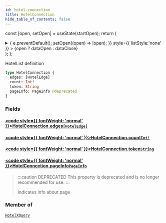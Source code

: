 ```yaml
---
id: hotel-connection
title: HotelConnection
hide_table_of_contents: false
---
```






const [open, setOpen] = useState(startOpen);
return (
<details {...(open ? { open: true } : {})} className="details" style={{ border:'none', boxShadow:'none', background:'var(--ifm-background-color)' }}>
<summary
onClick={(e) => {
e.preventDefault();
setOpen((open) => !open);
}}
style={{ listStyle:'none' }} >
{open ? dataOpen : dataClose}
</summary>
{open && children}
</details>
);
};

HotelList definition

```graphql
type HotelConnection {
  edges: [HotelEdge]
  count: Int!
  token: String
  pageInfo: PageInfo @deprecated
}
```

### Fields

#### [<code style={{ fontWeight: 'normal' }}>HotelConnection.<b>edges</b></code>](#)<Bullet />[`[HotelEdge]`](/api/objects/hotel-edge) <Badge class="badge badge--secondary" text="list"/> <Badge class="badge badge--secondary" text="object"/>

>

#### [<code style={{ fontWeight: 'normal' }}>HotelConnection.<b>count</b></code>](#)<Bullet />[`Int!`](/api/scalars/int) <Badge class="badge badge--secondary" text="non-null"/> <Badge class="badge badge--secondary" text="scalar"/>

>

#### [<code style={{ fontWeight: 'normal' }}>HotelConnection.<b>token</b></code>](#)<Bullet />[`String`](/api/scalars/string) <Badge class="badge badge--secondary" text="scalar"/>

>

#### [<code style={{ fontWeight: 'normal' }}>HotelConnection.<b>pageInfo</b></code>](#)<Bullet />[`PageInfo`](/api/objects/page-info) <Badge class="badge badge--deprecated badge--secondary" text="deprecated"/> <Badge class="badge badge--secondary" text="object"/>

> :::caution DEPRECATED
> This property is deprecated and is no longer recommended for use.
> :::
>
> Indicates info about page

### Member of

[`HotelXQuery`](/api/objects/hotel-xquery) <Badge class="badge badge--secondary" text="object"/>
